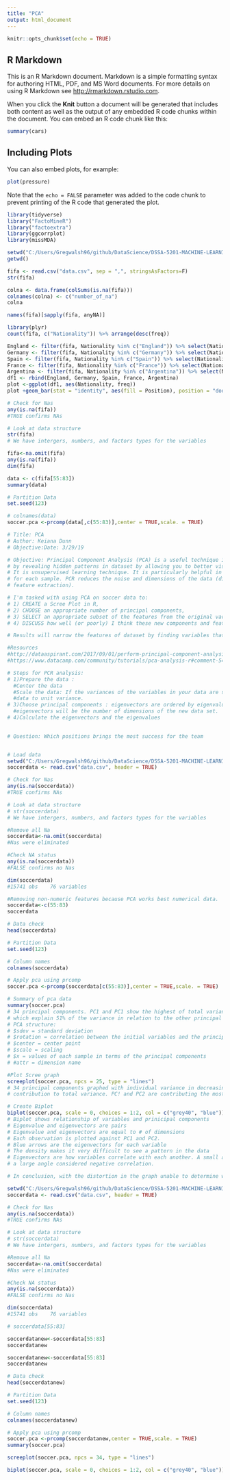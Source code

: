 ```yaml
---
title: "PCA"
output: html_document
---
```


```r
knitr::opts_chunk$set(echo = TRUE)
```

## R Markdown

This is an R Markdown document. Markdown is a simple formatting syntax for authoring HTML, PDF, and MS Word documents. For more details on using R Markdown see <http://rmarkdown.rstudio.com>.

When you click the **Knit** button a document will be generated that includes both content as well as the output of any embedded R code chunks within the document. You can embed an R code chunk like this:

```r
summary(cars)
```

## Including Plots

You can also embed plots, for example:

```r
plot(pressure)
```

Note that the `echo = FALSE` parameter was added to the code chunk to prevent printing of the R code that generated the plot.
```r
library(tidyverse)
library("FactoMineR")
library("factoextra")
library(ggcorrplot)
library(missMDA)
```

```r
setwd("C:/Users/Gregwalsh96/github/DataScience/DSSA-5201-MACHINE-LEARNING-FUNDAMENTALS/PCA")
getwd()
```
```r
fifa <- read.csv("data.csv", sep = ",", stringsAsFactors=F)
str(fifa)
```



```r
colna <- data.frame(colSums(is.na(fifa)))
colnames(colna) <- c("number_of_na") 
colna
```
```r
names(fifa)[sapply(fifa, anyNA)]
```
```r
library(plyr) 
count(fifa, c("Nationality")) %>% arrange(desc(freq))
```
```r
England <- filter(fifa, Nationality %in% c("England")) %>% select(Nationality, Position) %>% count("Position") %>% mutate(Nationality="England")
Germany <- filter(fifa, Nationality %in% c("Germany")) %>% select(Nationality, Position) %>% count("Position")%>% mutate(Nationality="Germany")
Spain <- filter(fifa, Nationality %in% c("Spain")) %>% select(Nationality, Position) %>% count("Position")%>% mutate(Nationality="Spain")
France <- filter(fifa, Nationality %in% c("France")) %>% select(Nationality, Position) %>% count("Position")%>% mutate(Nationality="France")
Argentina <- filter(fifa, Nationality %in% c("Argentina")) %>% select(Nationality, Position) %>% count("Position")%>% mutate(Nationality="Argentina")
df1 <- rbind(England, Germany, Spain, France, Argentina)
plot <-ggplot(df1, aes(Nationality, freq))
plot +geom_bar(stat = "identity", aes(fill = Position), position = "dodge")
```

```r
# Check for Nas
any(is.na(fifa))
#TRUE confirms NAs

# Look at data structure  
str(fifa)
# We have intergers, numbers, and factors types for the variables
```



```r
fifa<-na.omit(fifa)
any(is.na(fifa))
dim(fifa)

```
```r
data <- c(fifa[55:83])
summary(data)

# Partition Data
set.seed(123)
```


```r
# colnames(data)
soccer.pca <-prcomp(data[,c(55:83)],center = TRUE,scale. = TRUE)

```
```r
# Title: PCA 
# Author: Keiana Dunn
# Objective:Date: 3/29/19

# Objective: Principal Component Analysis (PCA) is a useful technique in Machine Learning for exploratory data analysis, 
# by revealing hidden patterns in dataset by allowing you to better visualize the variation present in a dataset with many variables. 
# It is unsupervised learning technique. It is particularly helpful in the case of "wide" datasets, where you have many variables 
# for each sample. PCR reduces the noise and dimensions of the data (dimension reduction technique through feature selection and 
# feature extraction). 

# I'm tasked with using PCA on soccer data to: 
# 1) CREATE a Scree Plot in R, 
# 2) CHOOSE an appropriate number of principal components, 
# 3) SELECT an appropriate subset of the features from the original variables,  
# 4) DISCUSS how well (or poorly) I think these new components and features represent the data.

# Results will narrow the features of dataset by finding variables that are strongly correlated. 

#Resources
#http://dataaspirant.com/2017/09/01/perform-principal-component-analysis-r/
#https://www.datacamp.com/community/tutorials/pca-analysis-r#comment-5408

# Steps for PCR analysis:
# 1)Prepare the data :
  #Center the data 
  #Scale the data: If the variances of the variables in your data are significantly different, it’s a good idea to scale the 
  #data to unit variance. 
# 3)Choose principal components : eigenvectors are ordered by eigenvalues from the highest to the lowest. The number of chosen 
  #eigenvectors will be the number of dimensions of the new data set. 
# 4)Calculate the eigenvectors and the eigenvalues 

  
# Question: Which positions brings the most success for the team


# Load data
setwd("C:/Users/Gregwalsh96/github/DataScience/DSSA-5201-MACHINE-LEARNING-FUNDAMENTALS/PCA")
soccerdata <- read.csv("data.csv", header = TRUE)

# Check for Nas
any(is.na(soccerdata))
#TRUE confirms NAs

# Look at data structure  
# str(soccerdata)
# We have intergers, numbers, and factors types for the variables

#Remove all Na
soccerdata<-na.omit(soccerdata)
#Nas were eliminated 

#Check NA status
any(is.na(soccerdata))
#FALSE confirms no Nas 

dim(soccerdata)
#15741 obs    76 variables

#Removing non-numeric features because PCA works best numerical data.
soccerdata<-c(55:83)
soccerdata

# Data check
head(soccerdata)

# Partition Data
set.seed(123)

# Column names
colnames(soccerdata)

# Apply pca using prcomp 
soccer.pca <-prcomp(soccerdata[c(55:83)],center = TRUE,scale. = TRUE)

# Summary of pca data
summary(soccer.pca)
# 34 principal components. PC1 and PC1 show the highest of total variance at 33% and 18%, 
# which explain 51% of the variance in relation to the other principal components. 
# PCA structure:
# $sdev = standard deviation
# $rotation = correlation between the initial variables and the principal components
# $center = center point
# $scale = scaling
# $x = values of each sample in terms of the principal components 
# #attr = dimension name

#Plot Scree graph 
screeplot(soccer.pca, npcs = 25, type = "lines")
# 34 principal components graphed with individual variance in decreasing order of 
# contribution to total variance. PC! and PC2 are contributing the most and after PC6, there is quick decline and flattens out. 

# Create Biplot
biplot(soccer.pca, scale = 0, choices = 1:2, col = c("grey40", "blue"))
# Biplot shows relationship of variables and prinicipal components
# Eigenvalue and eigenvectors are pairs 
# Eigenvalue and eigenvectors are equal to # of dimensions
# Each observation is plotted against PC1 and PC2. 
# Blue arrows are the eigenvectors for each variable
# The density makes it very difficult to see a pattern in the data
# Eigenvectors are how variables correlate with each another. A small angle considered positive correlation, 
# a large angle considered negative correlation.

# In conclusion, with the distortion in the graph unable to determine which position on the team brought the most success.

```
```r
setwd("C:/Users/Gregwalsh96/github/DataScience/DSSA-5201-MACHINE-LEARNING-FUNDAMENTALS/PCA")
soccerdata <- read.csv("data.csv", header = TRUE)

# Check for Nas
any(is.na(soccerdata))
#TRUE confirms NAs

# Look at data structure  
# str(soccerdata)
# We have intergers, numbers, and factors types for the variables

#Remove all Na
soccerdata<-na.omit(soccerdata)
#Nas were eliminated 

#Check NA status
any(is.na(soccerdata))
#FALSE confirms no Nas 

dim(soccerdata)
#15741 obs    76 variables

```


```r
# soccerdata[55:83]

soccerdatanew<-soccerdata[55:83]
soccerdatanew

```


```r
soccerdatanew<-soccerdata[55:83]
soccerdatanew

# Data check
head(soccerdatanew)

# Partition Data
set.seed(123)

# Column names
colnames(soccerdatanew)

# Apply pca using prcomp 
soccer.pca <-prcomp(soccerdatanew,center = TRUE,scale. = TRUE)
summary(soccer.pca)
```
```r
screeplot(soccer.pca, npcs = 34, type = "lines")
```
```r
biplot(soccer.pca, scale = 0, choices = 1:2, col = c("grey40", "blue"))

```


